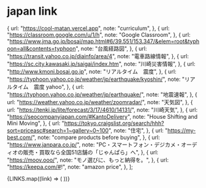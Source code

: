 # japan link


  {
    url: "https://cool-matan.vercel.app",
    note: "curriculum",
  },
  {
    url: "https://classroom.google.com/u/1/h",
    note: "Google Classroom",
  },
  {
    url: "https://www.jma.go.jp/bosai/map.html#6/39.551/153.347/&elem=root&typhoon=all&contents=typhoon",
    note: "台風経路図",
  },
  {
    url: "https://transit.yahoo.co.jp/diainfo/area/4",
    note: "電車路線情報",
  },
  {
    url: "https://sc.city.kawasaki.jp/saigai/index.htm",
    note: "川崎災害情報",
  },
  {
    url: "http://www.kmoni.bosai.go.jp",
    note: "リアルタイム　震度",
  },
  {
    url: "https://typhoon.yahoo.co.jp/weather/jp/earthquake/kyoshin/",
    note: "リアルタイム　震度 yahoo",
  },
  {
    url: "https://typhoon.yahoo.co.jp/weather/jp/earthquake/",
    note: "地震速報",
  },
  {
    url: "https://weather.yahoo.co.jp/weather/zoomradar/",
    note: "天気図",
  },
  {
    url: "https://tenki.jp/lite/forecast/3/17/4610/14131/",
    note: "川崎天気",
  },
  {
    url: "https://seocompanyjapan.com/#KantoDelivery",
    note: "House Shifting and Mini Moving",
  },
  {
    url: "https://tokyo.craigslist.org/search/hhh?sort=priceasc#search=1~gallery~0~100",
    note: "住宅",
  },
  {
    url: "https://my-best.com/",
    note: "compare products before buying",
  },
  {
    url: "https://www.janpara.co.jp/",
    note: "PC・スマートフォン・デジカメ・オーディオの販売・買取なら全国51店舗の「じゃんぱら」へ",
  },
  {
    url: "https://moov.ooo/",
    note: "モノ選びに、もっと納得を。",
  },
  {
    url: "https://keepa.com/#!",
    note: "amazon price",
  },
];

<div className="grid grid-cols-3 gap-4">
  {LINKS.map((link) => (
    <OGCard key={link.url} className="mb-2" url={link.url} note={link.note} />
  ))}
</div>
